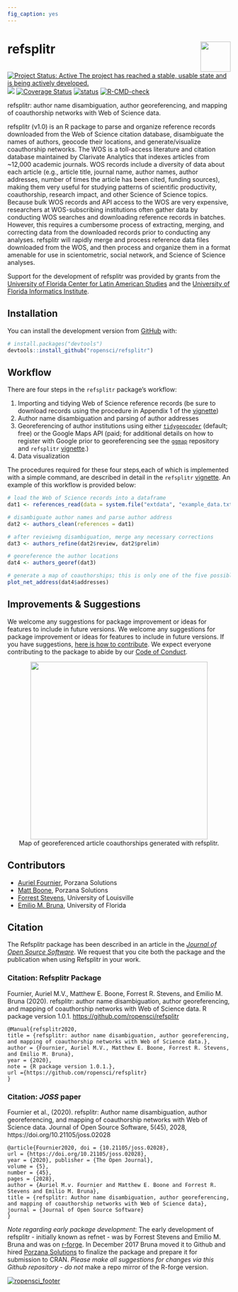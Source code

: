 ```yaml
---
fig_caption: yes
---
```


# refsplitr <img src="man/figures/logo.png" align="right" height="68" />

<!-- badges: start -->

[![Project Status: Active The project has reached a stable, usable state and is being actively developed.](http://www.repostatus.org/badges/latest/active.svg)](http://www.repostatus.org/#active)
[![](https://badges.ropensci.org/256_status.svg)](https://github.com/ropensci/onboarding/issues/256)
[![Coverage Status](https://coveralls.io/repos/github/ropensci/refsplitr/badge.svg?branch=master)](https://coveralls.io/github/ropensci/refsplitr?branch=master)
[![status](https://joss.theoj.org/papers/3e46a4970fea0da996251617d2fa85ca/status.svg)](https://joss.theoj.org/papers/3e46a4970fea0da996251617d2fa85ca)
[![R-CMD-check](https://github.com/embruna/refsplitr/workflows/R-CMD-check/badge.svg)](https://github.com/embruna/refsplitr/actions)
<!-- badges: end -->

refsplitr: author name disambiguation, author georeferencing, and mapping of coauthorship networks with Web of Science data.

refsplitr (v1.0) is an R package to parse and organize reference records downloaded from the Web of Science citation database, disambiguate the names of authors, geocode their locations, and generate/visualize coauthorship networks. The WOS is a toll-access literature and citation database maintained by Clarivate Analytics that indexes articles from \~12,000 academic journals. WOS records include a diversity of data about each article (e.g., article title, journal name, author names, author addresses, number of times the article has been cited, funding sources), making them very useful for studying patterns of scientific productivity, coauthorship, research impact, and other Science of Science topics. Because bulk WOS records and API access to the WOS are very expensive, researchers at WOS-subscribing institutions often gather data by conducting WOS searches and downloading reference records in batches. However, this requires a cumbersome process of extracting, merging, and correcting data from the downloaded records prior to conducting any analyses. refsplitr will rapidly merge and process reference data files downloaded from the WOS, and then process and organize them in a format amenable for use in scientometric, social network, and Science of Science analyses.

Support for the development of refsplitr was provided by grants from the [University of Florida Center for Latin American Studies](http://www.latam.ufl.edu/) and the [University of Florida Informatics Institute](https://informatics.institute.ufl.edu/).

## Installation

You can install the development version from [GitHub](https://github.com/) with:

``` r
# install.packages("devtools")
devtools::install_github("ropensci/refsplitr")
```


## Workflow

There are four steps in the `refsplitr` package's workflow:

1.  Importing and tidying Web of Science reference records (be sure to download records using the procedure in Appendix 1 of the [vignette](https://docs.ropensci.org/refsplitr/articles/refsplitr.html))
2.  Author name disambiguation and parsing of author addresses
3.  Georeferencing of author institutions using either [`tidygeocoder`](https://jessecambon.github.io/tidygeocoder/) (default; free) or the Google Maps API (paid; for additional details on how to register with Google prior to georeferencing see the [`ggmap`](https://github.com/dkahle/ggmap) repository and `refsplitr` [vignette](https://docs.ropensci.org/refsplitr/articles/refsplitr.html).)
4.  Data visualization

The procedures required for these four steps,each of which is implemented with a simple command, are described in detail in the `refsplitr` [vignette](https://docs.ropensci.org/refsplitr/articles/refsplitr.html). An example of this workflow is provided below:

```r

# load the Web of Science records into a dataframe
dat1 <- references_read(data = system.file("extdata", "example_data.txt", package = "refsplitr"), dir = FALSE)

# disambiguate author names and parse author address
dat2 <- authors_clean(references = dat1)

# after revieiwng disambiguation, merge any necessary corrections
dat3 <- authors_refine(dat2$review, dat2$prelim)

# georeference the author locations
dat4 <- authors_georef(dat3)

# generate a map of coauthorships; this is only one of the five possible visualizations  
plot_net_address(dat4$addresses)
```

## Improvements & Suggestions

We welcome any suggestions for package improvement or ideas for features to include in future versions. We welcome any suggestions for package improvement or ideas for features to include in future versions. If you have suggestions, [here is how to contribute](https://github.com/ropensci/refsplitr/blob/master/CONTRIBUTING.md). We expect everyone contributing to the package to abide by our [Code of Conduct](https://github.com/ropensci/refsplitr/blob/master/CODE_OF_CONDUCT.md).

<center>
<img src="man/figures/coauthor_connections_BITR.png" height="400">
</center>

<center>
Map of georeferenced article coauthorships generated with refsplitr.
</center>

## Contributors

-   [Auriel Fournier](https://github.com/aurielfournier), Porzana Solutions
-   [Matt Boone](https://github.com/birderboone), Porzana Solutions
-   [Forrest Stevens](http://forreststevens.com/teaching/research.html), University of Louisville
-   [Emilio M. Bruna](https://github.com/embruna), University of Florida

## Citation

The Refsplitr package has been described in an article in the [_Journal of Open Source Software_](https://joss.theoj.org/papers/10.21105/joss.02028). We request that you cite both the package and the publication when using Refsplitr in your work.

### Citation: Refsplitr Package

Fournier, Auriel M.V., Matthew E. Boone, Forrest R. Stevens, and Emilio M. Bruna (2020). refsplitr: author name disambiguation, author georeferencing, and mapping of coauthorship networks with Web of Science data. R package version 1.0.1. <https://github.com/ropensci/refsplitr>

    @Manual{refsplitr2020,
    title = {refsplitr: author name disambiguation, author georeferencing, 
    and mapping of coauthorship networks with Web of Science data.},
    author = {Fournier, Auriel M.V., Matthew E. Boone, Forrest R. Stevens, 
    and Emilio M. Bruna},
    year = {2020},
    note = {R package version 1.0.1.},
    url ={https://github.com/ropensci/refsplitr}
    }

### Citation: _JOSS_ paper

Fournier et al., (2020). refsplitr: Author name disambiguation, author georeferencing, and mapping of coauthorship networks with Web of Science data. Journal of Open Source Software, 5(45), 2028, https://doi.org/10.21105/joss.02028

    @article{Fournier2020, doi = {10.21105/joss.02028}, 
    url = {https://doi.org/10.21105/joss.02028}, 
    year = {2020}, publisher = {The Open Journal}, 
    volume = {5}, 
    number = {45}, 
    pages = {2028}, 
    author = {Auriel M.v. Fournier and Matthew E. Boone and Forrest R. Stevens and Emilio M. Bruna}, 
    title = {refsplitr: Author name disambiguation, author georeferencing, and mapping of coauthorship networks with Web of Science data}, 
    journal = {Journal of Open Source Software}
    }

*Note regarding early package development*: The early development of refsplitr - initially known as refnet - was by Forrest Stevens and Emilio M. Bruna and was on [r-forge](https://r-forge.r-project.org/projects/refnet/). In December 2017 Bruna moved it to Github and hired [Porzana Solutions](https://github.com/aurielfournier) to finalize the package and prepare it for submission to CRAN. *Please make all suggestions for changes via this Github repository - do not* make a repo mirror of the R-forge version.

[![ropensci_footer](https://ropensci.org/public_images/ropensci_footer.png)](https://ropensci.org)
